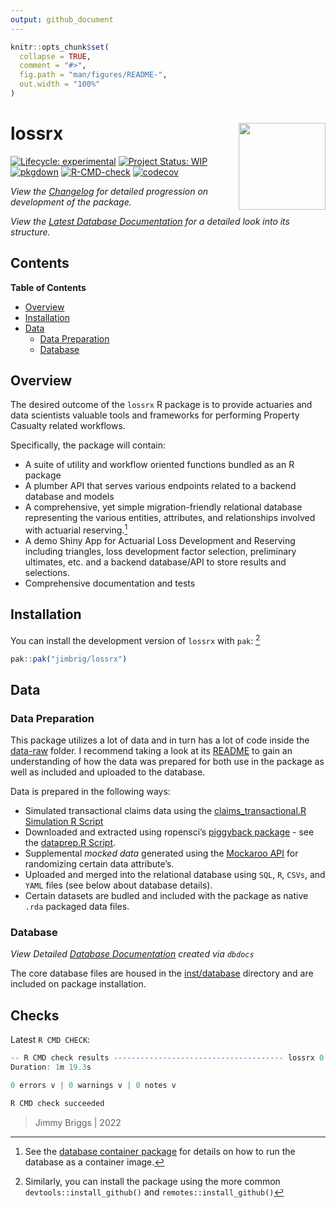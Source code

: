 ```yaml
---
output: github_document
---
```


<!-- README.md is generated from README.Rmd. Please edit that file -->

```r
knitr::opts_chunk$set(
  collapse = TRUE,
  comment = "#>",
  fig.path = "man/figures/README-",
  out.width = "100%"
)
```

# lossrx <img src='man/figures/logo.png' align="right" height="139" />

<!-- badges: start -->
[![Lifecycle: experimental](https://img.shields.io/badge/lifecycle-experimental-orange.svg)](https://lifecycle.r-lib.org/articles/stages.html#experimental)
[![Project Status: WIP](https://www.repostatus.org/badges/latest/wip.svg)](http://www.repostatus.org/#wip)
[![pkgdown](https://github.com/jimbrig/lossrx/actions/workflows/pkgdown.yml/badge.svg)](https://github.com/jimbrig/lossrx/actions/workflows/pkgdown.yml)
[![R-CMD-check](https://github.com/jimbrig/lossrx/workflows/R-CMD-check/badge.svg)](https://github.com/jimbrig/lossrx/actions)
[![codecov](https://codecov.io/gh/jimbrig/lossrx/branch/main/graph/badge.svg?token=14426d5e-bed0-4cea-b8ff-ff4561ccda4f)](https://codecov.io/gh/jimbrig/lossrx?branch=main)
<!-- badges: end -->

*View the [Changelog](inst/CHANGELOG.md) for detailed progression on development of the package.*

*View the [Latest Database Documentation](https://dbdocs.io/jimbrigf0cdc6204e/Actuarial-Database) for a detailed look into its structure.*

## Contents

<!-- START doctoc generated TOC please keep comment here to allow auto update -->
<!-- DON'T EDIT THIS SECTION, INSTEAD RE-RUN doctoc TO UPDATE -->
**Table of Contents**

- [Overview](#overview)
- [Installation](#installation)
- [Data](#data)
  - [Data Preparation](#data-preparation)
  - [Database](#database)

<!-- END doctoc generated TOC please keep comment here to allow auto update -->

## Overview

The desired outcome of the `lossrx` R package is to provide actuaries and data scientists valuable tools and frameworks for performing Property Casualty related workflows.

Specifically, the package will contain:

- A suite of utility and workflow oriented functions bundled as an R package
- A plumber API that serves various endpoints related to a backend database and models
- A comprehensive, yet simple migration-friendly relational database representing the various entities, attributes, and relationships involved with actuarial reserving.[^1]
- A demo Shiny App for Actuarial Loss Development and Reserving including triangles, loss development factor selection, preliminary ultimates, etc. and a backend database/API to store results and selections.
- Comprehensive documentation and tests

## Installation

You can install the development version of `lossrx` with `pak`: [^2]

```r
pak::pak("jimbrig/lossrx")
```

## Data

### Data Preparation

This package utilizes a lot of data and in turn has a lot of code inside the [data-raw](data-raw) folder. I recommend taking a look at its [README](data-raw/README.md) to gain an understanding of how the data was prepared for both use in the package as well as included and uploaded to the database.

Data is prepared in the following ways:

- Simulated transactional claims data using the [claims_transactional.R Simulation R Script](https://github.com/jimbrig/lossrx/blob/main/data-raw/scripts/claims_transactional.R)
- Downloaded and extracted using ropensci's [piggyback package](https://github.com/ropensci/piggyback) - see the [dataprep.R Script](https://github.com/jimbrig/lossrx/blob/main/data-raw/scripts/dataprep.R).
- Supplemental *mocked data* generated using the [Mockaroo API](https://www.mockaroo.com/) for randomizing certain data attribute's.
- Uploaded and merged into the relational database using `SQL`, `R`, `CSVs`, and `YAML` files (see below about database details).
- Certain datasets are budled and included with the package as native `.rda` packaged data files.

### Database

*View Detailed [Database Documentation](https://dbdocs.io/jimbrigf0cdc6204e/Actuarial-Database) created via `dbdocs`* 

The core database files are housed in the [inst/database](inst/database) directory and are included on package installation.

[^1]: See the [database container package](https://github.com/jimbrig/lossrx/pkgs/container/actuarialdb) for details on how to run the database as a container image.

[^2]: Similarly, you can install the package using the more common `devtools::install_github()` and `remotes::install_github()`

## Checks

Latest `R CMD CHECK`:

```R
-- R CMD check results -------------------------------------- lossrx 0.0.2 ----
Duration: 1m 19.3s

0 errors v | 0 warnings v | 0 notes v

R CMD check succeeded
```

> Jimmy Briggs | 2022
